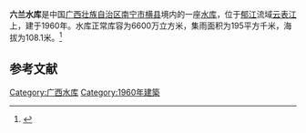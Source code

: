{{Infobox Reservoir 
|name = 六兰水库
|nickname = 
|image = 
|image_caption = 
|map = 
|map_caption = 
|pushpin_map = China Guangxi
|pushpin_map_caption = 
|code = BHA42E11903
|class = 
|location_of_reservoir = [[广西壮族自治区|广西壮族自治区]][[南宁市|南宁市]][[横县|横县]]
|location_of_dam = 
|inflow = 
|outflow = 
|catchment_area = 195
|reservoir_area = 
|mean_depth = 
|maximum_depth = 
|flood_level = 
|normal_water_level = 
|dead_water_level = 
|water_quality = 
|island = 
|maximum_storage_capacity = 
|normal_storage_capacity = 6600万
|dead_storage_capacity = 
|type_of_dam = 
|elevation_of_dam = 
|height_of_dam = 
|length_of_dam = 
|width_of_dam = 
|installed_capacity = 
|irrigated_area =
|start = 
|complete = 1960年
|cost = 
|emigrate = 
|latd = 22.9515
|latm = 
|lats = 
|latNS = N
|longd = 109.2605
|longm = 
|longs = 
|longEW = E
|website = 
|footnotes = 
}}
<mapframe latitude="22.9515" longitude="109.2605" zoom="13" width="280" height="300" align="right" />
'''六兰水库'''是中国[[广西壮族自治区|广西壮族自治区]][[南宁市|南宁市]][[横县|横县]]境内的一座[[水库|水库]]，位于[[郁江|郁江]]流域[[云表江|云表江]]上，建于1960年。水库正常库容为6600万立方米，集雨面积为195平方千米，海拔为108.1米。<ref>{{cite web|url=http://brim.ihb.ac.cn/12/CN/12.asp|title=中国大中型水库基本特征数据库|work=中国生物多样性信息系统内陆水体生物学分部|deadurl=yes|archiveurl=https://web.archive.org/web/20120402061833/http://brim.ihb.ac.cn/12/CN/12.asp|archivedate=2012-04-02|accessdate=2012-03-28}}</ref>
== 参考文献 ==
{{Reflist}}

{{广西小作品}}

[[Category:广西水库|Category:广西水库]]
[[Category:1960年建築|Category:1960年建築]]